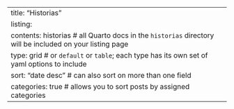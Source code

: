 ---
title: "Historias"
listing: 
  contents: historias # all Quarto docs in the `historias` directory will be included on your listing page
  type: grid # or `default` or `table`; each type has its own set of yaml options to include
  sort: "date desc" # can also sort on more than one field
  categories: true # allows you to sort posts by assigned categories 
---